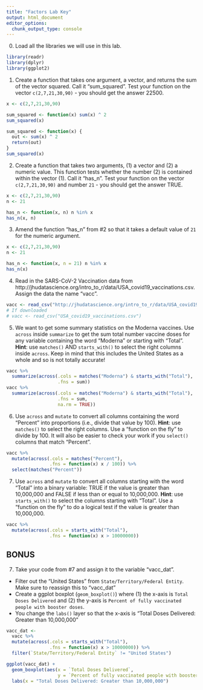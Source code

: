 ```yaml
---
title: "Factors Lab Key"
output: html_document
editor_options: 
  chunk_output_type: console
---
```


0. Load all the libraries we will use in this lab. 

```r
library(readr)
library(dplyr)
library(ggplot2)
```

1. Create a function that takes one argument, a vector, and returns the sum of the vector squared. Call it "sum_squared". Test your function on the vector `c(2,7,21,30,90)` - you should get the answer 22500.

```r
x <- c(2,7,21,30,90)

sum_squared <- function(x) sum(x) ^ 2
sum_squared(x)

sum_squared <- function(x) {
  out <- sum(x) ^ 2
  return(out)
}
sum_squared(x)
```

2. Create a function that takes two arguments, (1) a vector and (2) a numeric value. This function tests whether the number (2) is contained within the vector (1). Call it "has_n". Test your function on the vector `c(2,7,21,30,90)` and number `21` - you should get the answer TRUE.

```r
x <- c(2,7,21,30,90)
n <- 21

has_n <- function(x, n) n %in% x
has_n(x, n)
```

3. Amend the function "has_n" from #2 so that it takes a default value of `21` for the numeric argument.

```r
x <- c(2,7,21,30,90)
n <- 21

has_n <- function(x, n = 21) n %in% x
has_n(x)
```

4. Read in the SARS-CoV-2 Vaccination data from http://jhudatascience.org/intro_to_r/data/USA_covid19_vaccinations.csv. Assign the data the name "vacc".

```r
vacc <- read_csv("http://jhudatascience.org/intro_to_r/data/USA_covid19_vaccinations.csv")
# If downloaded
# vacc <- read_csv("USA_covid19_vaccinations.csv")
```

5. We want to get some summary statistics on the Moderna vaccines. Use `across` inside `summarize` to get the sum total number vaccine doses for any variable containing the word "Moderna" or starting with "Total". **Hint**: use `matches()` AND `starts_with()` to select the right columns inside `across`. Keep in mind that this includes the United States as a whole and so is not totally accurate!

```r
vacc %>% 
  summarize(across(.cols = matches("Moderna") & starts_with("Total"), 
                   .fns = sum))
vacc %>% 
  summarize(across(.cols = matches("Moderna") & starts_with("Total"), 
                   .fns = sum,
                   na.rm = TRUE))
```

6. Use `across` and `mutate` to convert all columns containing the word "Percent" into proportions (i.e., divide that value by 100). **Hint**: use `matches()` to select the right columns. Use a "function on the fly" to divide by 100. It will also be easier to check your work if you `select()` columns that match "Percent".

```r
vacc %>% 
  mutate(across(.cols = matches("Percent"), 
                .fns = function(x) x / 100)) %>% 
  select(matches("Percent"))
```

7. Use `across` and `mutate` to convert all columns starting with the word "Total" into a binary variable: TRUE if the value is greater than 10,000,000 and FALSE if less than or equal to 10,000,000. **Hint**: use `starts_with()` to select the columns starting with "Total". Use a "function on the fly" to do a logical test if the value is greater than 10,000,000.

```r
vacc %>% 
  mutate(across(.cols = starts_with("Total"), 
                .fns = function(x) x > 10000000)) 
```

## BONUS

7. Take your code from #7 and assign it to the variable "vacc_dat". 

- Filter out the "United States" from `State/Territory/Federal Entity`. Make sure to reassign this to "vacc_dat"
- Create a ggplot boxplot (`geom_boxplot()`) where (1) the x-axis is `Total Doses Delivered` and (2) the y-axis is `Percent of fully vaccinated people with booster doses`.
- You change the `labs()` layer so that the x-axis is "Total Doses Delivered: Greater than 10,000,000"

```r
vacc_dat <- 
  vacc %>% 
  mutate(across(.cols = starts_with("Total"), 
                .fns = function(x) x > 10000000)) %>% 
  filter(`State/Territory/Federal Entity` != "United States") 

ggplot(vacc_dat) +
  geom_boxplot(aes(x = `Total Doses Delivered`, 
                   y = `Percent of fully vaccinated people with booster doses`)) +
  labs(x = "Total Doses Delivered: Greater than 10,000,000")
```
